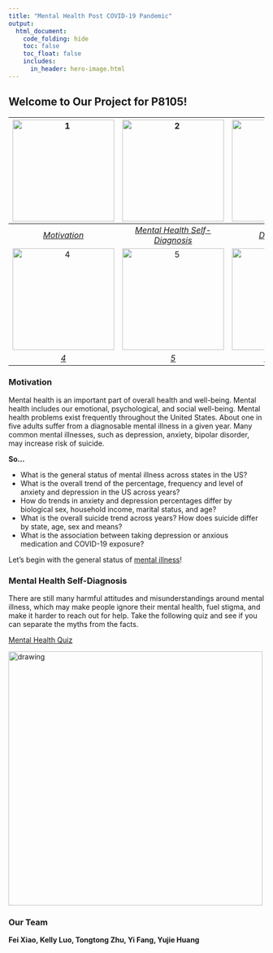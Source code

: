 ```yaml
---
title: "Mental Health Post COVID-19 Pandemic"
output: 
  html_document:
    code_folding: hide
    toc: false
    toc_float: false
    includes: 
      in_header: hero-image.html
---
```




## Welcome to Our Project for P8105!

| [![1](image/1.jpg){width=200, height=200}](analysis/project_report.html)| [![2](image/2.jpg){width=200, height=200}](analysis/project_report.html) |[![3](image/3.jpg){width=200, height=200}](analysis/project_report.html)|
|:--:| :--:| :--:| 
| [*Motivation*](analysis/project_report.html) | [*Mental Health Self-Diagnosis*](analysis/project_report.html) | [*Data Source*](analysis/project_report.html) |
| [![4](image/4.jpg){width=200, height=200}](analysis/project_report.html)| [![5](image/5.jpg){width=200, height=200}](analysis/project_report.html) |[![6](image/6.jpg){width=200, height=200}](analysis/project_report.html)|
| [*4*](analysis/project_report.html) | [*5*](analysis/project_report.html) | [*Our Team*](analysis/project_report.html) |






### Motivation

Mental health is an important part of overall health and well-being. Mental health includes our emotional, psychological, and social well-being. Mental health problems exist frequently throughout the United States. About one in five adults suffer from a diagnosable mental illness in a given year. Many common mental illnesses, such as depression, anxiety, bipolar disorder, may increase risk of suicide.


**So...**

* What is the general status of mental illness across states in the US?
* What is the overall trend of the percentage, frequency and level of anxiety and depression in the US across years?
* How do trends in anxiety and depression percentages differ by biological sex, household income, marital status, and age?
* What is the overall suicide trend across years? How does suicide differ by state, age, sex and means?
* What is the association between taking depression or anxious medication and COVID-19 exposure? 


Let's begin with the general status of [mental illness](mental_illness.html)!

### Mental Health Self-Diagnosis 

There are still many harmful attitudes and misunderstandings around mental illness, which may make people ignore their mental health, fuel stigma, and make it harder to reach out for help. Take the following quiz and see if you can separate the myths from the facts.

[Mental Health Quiz](https://www.cdc.gov/mentalhealth/quiz/index.htm)

<img src="image/mental health quiz pics.png" alt="drawing" longth="650" width="500"> 

### Our Team

**Fei Xiao,   Kelly Luo,   Tongtong Zhu,   Yi Fang,   Yujie Huang**
